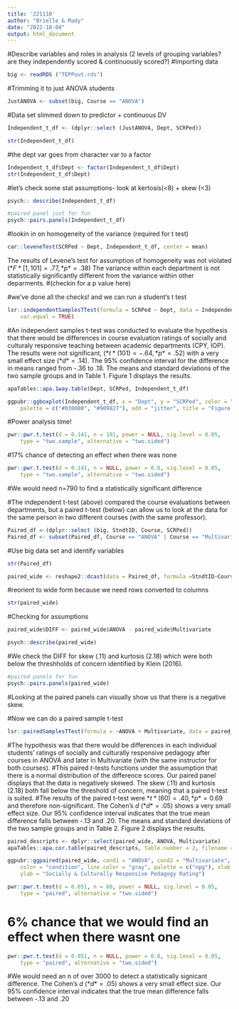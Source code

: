 ```yaml
---
title: '221110'
author: "Brielle & Mady"
date: "2022-10-04"
output: html_document
---
```


#Describe variables and roles in analysis (2 levels of grouping variables? are they independently scored & continuously scored?)
#Importing data
```r
big <- readRDS ("TEPPout.rds")
```

#Trimming it to just ANOVA students
```r
JustANOVA <- subset(big, Course == "ANOVA") 
```

#Data set slimmed down to predictor + continuous DV
```r
Independent_t_df <- (dplyr::select (JustANOVA, Dept, SCRPed))
```

```r
str(Independent_t_df)
```

#the dept var goes from character var to a factor
```r
Independent_t_df$Dept <- factor(Independent_t_df$Dept)
str(Independent_t_df$Dept)
```

#let's check some stat assumptions- look at kertosis(<8) + skew (<3)
```r
psych:: describe(Independent_t_df)
```

```r
#paired panel just for fun
psych::pairs.panels(Independent_t_df)
```
#lookin in on homogeneity of the variance (required for t test)
```r
car::leveneTest(SCRPed ~ Dept, Independent_t_df, center = mean)
```
The results of Levene's test for assumption of homogeneity was not violated $(*F*[1, 101] = .77, *p* = .38)$ The variance within each department is not statistically significantly different from the variance within other deparments. 
#(checkin for a p value here)

#we've done all the checks! and we can run a student's t test
```r
lsr::independentSamplesTTest(formula = SCRPed ~ Dept, data = Independent_t_df,
    var.equal = TRUE)
```
#An independent samples t-test was conducted to evaluate the hypothesis that there would be differences in course evaluation ratings of socially and culturaly responsive teaching between academic departments (CPY, IOP). The results were not significant, ($*t*(101) = -.64, *p* = .52$) with a very small effect size ($*d* = .14$). The 95% confidence interval for the difference in means ranged from -.36 to  .18. The means and standard deviations of the two sample groups and in Table 1. Figure 1 displays the results.


```r
apaTables::apa.1way.table(Dept, SCRPed, Independent_t_df)
```

```r
ggpubr::ggboxplot(Independent_t_df, x = "Dept", y = "SCRPed", color = "Dept",
    palette = c("#030080", "#909827"), add = "jitter", title = "Figure 1. Course Evaluation Ratings of Socially and Culturally Responsive Pedagogy as a Function of Department")
```

#Power analysis time!
```r
pwr::pwr.t.test(d = 0.141, n = 101, power = NULL, sig.level = 0.05,
    type = "two.sample", alternative = "two.sided")
```
#17% chance of detecting an effect when there was none

```r
pwr::pwr.t.test(d = 0.141, n = NULL, power = 0.8, sig.level = 0.05,
    type = "two.sample", alternative = "two.sided")
```
#We would need n=790 to find a statistically significant difference



#The independent t-test (above) compared the course evaluations between departments, but a paired t-test (below) can allow us to look at the data for the same person in two different courses (with the same professor).

```r
Paired_df <-(dplyr::select (big, StndtID, Course, SCRPed))
Paired_df <- subset(Paired_df, Course == "ANOVA" | Course == "Multivariate")      
```
#Use big data set and identify variables

```r
str(Paired_df)
```
```r
paired_wide <- reshape2::dcast(data = Paired_df, formula =StndtID~Course, value.var = "SCRPed")
```

#reorient to wide form because we need rows converted to columns
```r
str(paired_wide)
```

#Checking for assumptions
```r
paired_wide$DIFF <- paired_wide$ANOVA - paired_wide$Multivariate
```

```r
psych::describe(paired_wide)
```
#We check the DIFF for skew (.11) and kurtosis (2.18) which were both below the threshholds of concern identified by Klein (2016). 


```r
#paired panels for fun
psych::pairs.panels(paired_wide)
```
#Looking at the paired panels can visually show us that there is a negative skew.

#Now we can do a paired sample t-test
```r
lsr::pairedSamplesTTest(formula = ~ANOVA + Multivariate, data = paired_wide)
```

#The hypothesis was that there would be differences in each individual students' ratings of socially and culturally responsive pedagogy after courses in ANOVA and later in Multivariate (with the same instructor for both courses). 
#This paired *t*-tests functions under the assumption that there is a normal distribution of the difference scores. Our paired panel displays that the data is negatively skewed. The skew (.11) and kurtosis (2.18) both fall below the threshold of concern, meaning that a paired t-test is suited.
#The results of the paired t-test were $*t*(60) = .40, *p* = 0.69$ and therefore non-significant. The Cohen's *d* ($*d* = .05$) shows a very small effect size. Our  95% confidence interval indicates that the true mean difference falls between -.13 and .20. The means and standard deviations of the two sample groups and in Table 2. Figure 2 displays the results.

```r
paired_descripts <- dplyr::select(paired_wide, ANOVA, Multivariate)
apaTables::apa.cor.table(paired_descripts, table.number = 2, filename = "Tab2_PairedV.doc")
```
```r
ggpubr::ggpaired(paired_wide, cond1 = "ANOVA", cond2 = "Multivariate",
    color = "condition", line.color = "gray", palette = c("npg"), xlab = "Course",
    ylab = "Socially & Culturally Responsive Pedagogy Rating")
```
```r
pwr::pwr.t.test(d = 0.051, n = 60, power = NULL, sig.level = 0.05,
    type = "paired", alternative = "two.sided")
```

# 6% chance that we would find an effect when there wasnt one

```r
pwr::pwr.t.test(d = 0.051, n = NULL, power = 0.8, sig.level = 0.05,
    type = "paired", alternative = "two.sided")
```

#We would need an n of over 3000 to detect a statistically signicant difference. The Cohen's *d* ($*d* = .05$) shows a very small effect size. Our  95% confidence interval indicates that the true mean difference falls between -.13 and .20 